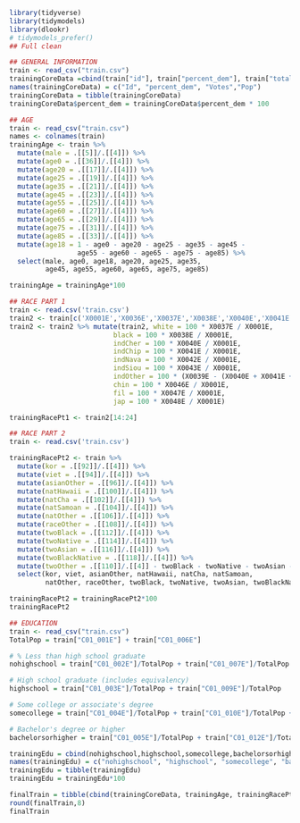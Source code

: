 ```r
library(tidyverse)
library(tidymodels)
library(dlookr)
# tidymodels_prefer()
## Full clean

## GENERAL INFORMATION
train <- read_csv("train.csv")
trainingCoreData =cbind(train["id"], train["percent_dem"], train["total_votes"], train["0001E"])
names(trainingCoreData) = c("Id", "percent_dem", "Votes","Pop")
trainingCoreData = tibble(trainingCoreData)
trainingCoreData$percent_dem = trainingCoreData$percent_dem * 100

## AGE
train <- read_csv("train.csv")
names <- colnames(train)
trainingAge <- train %>%
  mutate(male = .[[5]]/.[[4]]) %>%
  mutate(age0 = .[[36]]/.[[4]]) %>%
  mutate(age20 = .[[17]]/.[[4]]) %>%
  mutate(age25 = .[[19]]/.[[4]]) %>%
  mutate(age35 = .[[21]]/.[[4]]) %>%
  mutate(age45 = .[[23]]/.[[4]]) %>%
  mutate(age55 = .[[25]]/.[[4]]) %>%
  mutate(age60 = .[[27]]/.[[4]]) %>%
  mutate(age65 = .[[29]]/.[[4]]) %>%
  mutate(age75 = .[[31]]/.[[4]]) %>%
  mutate(age85 = .[[33]]/.[[4]]) %>%
  mutate(age18 = 1 - age0 - age20 - age25 - age35 - age45 -
                 age55 - age60 - age65 - age75 - age85) %>%
  select(male, age0, age18, age20, age25, age35,
         age45, age55, age60, age65, age75, age85)

trainingAge = trainingAge*100

## RACE PART 1 
train <- read.csv('train.csv')
train2 <- train[c('X0001E','X0036E','X0037E','X0038E','X0040E','X0041E','X0042E','X0043E','X0039E','X0045E','X0046E','X0047E','X0048E')] 
train2 <- train2 %>% mutate(train2, white = 100 * X0037E / X0001E,
                          black = 100 * X0038E / X0001E,
                          indCher = 100 * X0040E / X0001E,
                          indChip = 100 * X0041E / X0001E,
                          indNava = 100 * X0042E / X0001E,
                          indSiou = 100 * X0043E / X0001E,
                          indOther = 100 * (X0039E - (X0040E + X0041E + X0042E + X0043E)) / X0001E, indian = 100 * X0045E / X0001E,
                          chin = 100 * X0046E / X0001E,
                          fil = 100 * X0047E / X0001E,
                          jap = 100 * X0048E / X0001E)

trainingRacePt1 <- train2[14:24]

## RACE PART 2
train <- read.csv('train.csv')

trainingRacePt2 <- train %>%
  mutate(kor = .[[92]]/.[[4]]) %>%
  mutate(viet = .[[94]]/.[[4]]) %>%
  mutate(asianOther = .[[96]]/.[[4]]) %>%
  mutate(natHawaii = .[[100]]/.[[4]]) %>%
  mutate(natCha = .[[102]]/.[[4]]) %>%
  mutate(natSamoan = .[[104]]/.[[4]]) %>%
  mutate(natOther = .[[106]]/.[[4]]) %>%
  mutate(raceOther = .[[108]]/.[[4]]) %>%
  mutate(twoBlack = .[[112]]/.[[4]]) %>%
  mutate(twoNative = .[[114]]/.[[4]]) %>%
  mutate(twoAsian = .[[116]]/.[[4]]) %>%
  mutate(twoBlackNative = .[[118]]/.[[4]]) %>%
  mutate(twoOther = .[[110]]/.[[4]] - twoBlack - twoNative - twoAsian - twoBlackNative) %>% 
  select(kor, viet, asianOther, natHawaii, natCha, natSamoan,
         natOther, raceOther, twoBlack, twoNative, twoAsian, twoBlackNative, twoOther)

trainingRacePt2 = trainingRacePt2*100
trainingRacePt2

## EDUCATION 
train <- read_csv("train.csv")
TotalPop = train["C01_001E"] + train["C01_006E"]

# % Less than high school graduate
nohighschool = train["C01_002E"]/TotalPop + train["C01_007E"]/TotalPop + train["C01_008E"]/TotalPop

# High school graduate (includes equivalency)
highschool = train["C01_003E"]/TotalPop + train["C01_009E"]/TotalPop

# Some college or associate's degree
somecollege = train["C01_004E"]/TotalPop + train["C01_010E"]/TotalPop + train["C01_011E"]/TotalPop

# Bachelor's degree or higher
bachelorsorhigher = train["C01_005E"]/TotalPop + train["C01_012E"]/TotalPop + train["C01_013E"]/TotalPop

trainingEdu = cbind(nohighschool,highschool,somecollege,bachelorsorhigher)
names(trainingEdu) = c("nohighschool", "highschool", "somecollege", "bachelorsorhigher")
trainingEdu = tibble(trainingEdu)
trainingEdu = trainingEdu*100

finalTrain = tibble(cbind(trainingCoreData, trainingAge, trainingRacePt1, trainingRacePt2, trainingEdu))
round(finalTrain,8)
finalTrain
```
